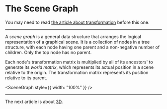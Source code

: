 # The Scene Graph

You may need to read [the article about transformation](/a/webgl/transformation) before this one.

---

A _scene graph_ is a general data structure that arranges the logical representation of a graphical scene. It is a collection of nodes in a tree structure, with each node having one parent and a non-negative number of children. Only the top node has no parent.

Each node's transformation matrix is multiplied by all of its ancestors' to generate its _world matrix_, which represents its actual position in a scene relative to the origin. The transformation matrix represents its position relative to its parent.


<SceneGraph style={{ width: "100%" }} />

---

The next article is about [3D](/a/webgl/3d).
